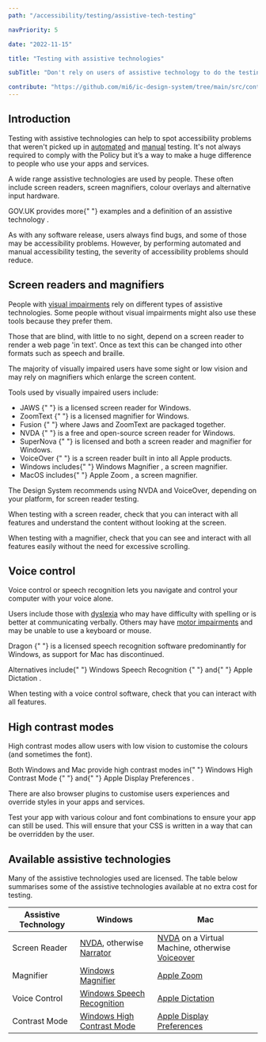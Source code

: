 ```yaml
---
path: "/accessibility/testing/assistive-tech-testing"

navPriority: 5

date: "2022-11-15"

title: "Testing with assistive technologies"

subTitle: "Don't rely on users of assistive technology to do the testing for you."

contribute: "https://github.com/mi6/ic-design-system/tree/main/src/content/structured/accessibility/testing/assistive-tech-testing.mdx"
---
```


## Introduction

Testing with assistive technologies can help to spot accessibility problems that weren't picked up in [automated](/accessibility/testing/automated-testing) and [manual](/accessibility/testing/manual-testing) testing. It's not always required to comply with the Policy but it’s a way to make a huge difference to people who use your apps and services.

A wide range assistive technologies are used by people. These often include screen readers, screen magnifiers, colour overlays and alternative input hardware.

<p>
  GOV.UK provides more{" "}
  <ic-link
    target="_blank"
    href="https://www.gov.uk/government/publications/assistive-technology-definition-and-safe-use/assistive-technology-definition-and-safe-use"
    rel="noreferer noopener nofollow"
  >
    examples and a definition of an assistive technology
  </ic-link>
  .
</p>

As with any software release, users always find bugs, and some of those may be accessibility problems. However, by performing automated and manual accessibility testing, the severity of accessibility problems should reduce.

## Screen readers and magnifiers

People with [visual impairments](/accessibility/needs/visual) rely on different types of assistive technologies. Some people without visual impairments might also use these tools because they prefer them.

Those that are blind, with little to no sight, depend on a screen reader to render a web page 'in text'. Once as text this can be changed into other formats such as speech and braille.

The majority of visually impaired users have some sight or low vision and may rely on magnifiers which enlarge the screen content.

Tools used by visually impaired users include:

<ul>
  <li>
    <ic-link
      target="_blank"
      href="https://www.freedomscientific.com/products/software/jaws/"
      rel="noreferer noopener nofollow"
    >
      JAWS
    </ic-link>{" "}
    is a licensed screen reader for Windows.
  </li>
  <li>
    <ic-link
      target="_blank"
      href="https://www.zoomtext.com/"
      rel="noreferer noopener nofollow"
    >
      ZoomText
    </ic-link>{" "}
    is a licensed magnifier for Windows.
  </li>
  <li>
    <ic-link
      target="_blank"
      href="https://www.freedomscientific.com/products/software/fusion/"
      rel="noreferer noopener nofollow"
    >
      Fusion
    </ic-link>{" "}
    where Jaws and ZoomText are packaged together.
  </li>
  <li>
    <ic-link
      target="_blank"
      href="https://www.nvaccess.org/"
      rel="noreferer noopener nofollow"
    >
      NVDA
    </ic-link>{" "}
    is a free and open-source screen reader for Windows.
  </li>
  <li>
    <ic-link
      target="_blank"
      href="https://yourdolphin.com/en-gb/products/individuals/supernova-magnifier-screen-reader"
      rel="noreferer noopener nofollow"
    >
      SuperNova
    </ic-link>{" "}
    is licensed and both a screen reader and magnifier for Windows.
  </li>
  <li>
    <ic-link
      target="_blank"
      href="https://help.apple.com/voiceover/mac/"
      rel="noreferer noopener nofollow"
    >
      VoiceOver
    </ic-link>{" "}
    is a screen reader built in into all Apple products.
  </li>
  <li>
    Windows includes{" "}
    <ic-link
      target="_blank"
      href="https://support.microsoft.com/en-gb/help/11542/windows-use-magnifier-to-make-things-easier-to-see"
      rel="noreferer noopener nofollow"
    >
      Windows Magnifier
    </ic-link>
    , a screen magnifier.
  </li>
  <li>
    MacOS includes{" "}
    <ic-link
      target="_blank"
      href="https://support.apple.com/en-gb/guide/mac-help/mh35715/mac"
      rel="noreferer noopener nofollow"
    >
      Apple Zoom
    </ic-link>
    , a screen magnifier.
  </li>
</ul>

The Design System recommends using NVDA and VoiceOver, depending on your platform, for screen reader testing.

When testing with a screen reader, check that you can interact with all features and understand the content without looking at the screen.

When testing with a magnifier, check that you can see and interact with all features easily without the need for excessive scrolling.

## Voice control

Voice control or speech recognition lets you navigate and control your computer with your voice alone.

Users include those with [dyslexia](/accessibility/needs/neurodiversity) who may have difficulty with spelling or is better at communicating verbally. Others may have [motor impairments](/accessibility/needs/motor) and may be unable to use a keyboard or mouse.

<p>
  <ic-link
    target="_blank"
    href="https://www.nuance.com/en-gb/dragon.html"
    rel="noreferer noopener nofollow"
  >
    Dragon
  </ic-link>{" "}
  is a licensed speech recognition software predominantly for Windows, as
  support for Mac has discontinued.
</p>

<p>
  Alternatives include{" "}
  <ic-link
    target="_blank"
    href="https://support.microsoft.com/en-us/help/4042244/windows-10-use-dictation"
    rel="noreferer noopener nofollow"
  >
    Windows Speech Recognition
  </ic-link>{" "}
  and{" "}
  <ic-link
    target="_blank"
    href="https://support.apple.com/en-in/guide/mac-help/mh40584/mac"
    rel="noreferer noopener nofollow"
  >
    Apple Dictation
  </ic-link>
  .
</p>

When testing with a voice control software, check that you can interact with all features.

## High contrast modes

High contrast modes allow users with low vision to customise the colours (and sometimes the font).

<p>
  Both Windows and Mac provide high contrast modes in{" "}
  <ic-link
    target="_blank"
    href="https://support.microsoft.com/en-gb/help/13862/windows-10-use-high-contrast-mode"
    rel="noreferer noopener nofollow"
  >
    Windows High Contrast Mode
  </ic-link>{" "}
  and{" "}
  <ic-link
    target="_blank"
    href="https://support.apple.com/en-in/guide/mac-help/unac089/mac"
    rel="noreferer noopener nofollow"
  >
    Apple Display Preferences
  </ic-link>
  .
</p>

There are also browser plugins to customise users experiences and override styles in your apps and services.

Test your app with various colour and font combinations to ensure your app can still be used. This will ensure that your CSS is written in a way that can be overridden by the user.

## Available assistive technologies

Many of the assistive technologies used are licensed. The table below summarises some of the assistive technologies available at no extra cost for testing.

| Assistive Technology | Windows                                                                                                                                                              | Mac                                                                                                                  |
| -------------------- | -------------------------------------------------------------------------------------------------------------------------------------------------------------------- | -------------------------------------------------------------------------------------------------------------------- |
| Screen Reader        | [NVDA](https://www.nvaccess.org/), otherwise [Narrator](https://support.microsoft.com/en-us/windows/complete-guide-to-narrator-e4397a0d-ef4f-b386-d8ae-c172f109bdb1) | [NVDA](https://www.nvaccess.org/) on a Virtual Machine, otherwise [Voiceover](https://help.apple.com/voiceover/mac/) |
| Magnifier            | [Windows Magnifier](https://support.microsoft.com/en-gb/help/11542/windows-use-magnifier-to-make-things-easier-to-see)                                               | [Apple Zoom](https://support.apple.com/en-gb/guide/mac-help/mh35715/mac)                                             |
| Voice Control        | [Windows Speech Recognition](https://support.microsoft.com/en-us/windows/use-voice-recognition-in-windows-10-83ff75bd-63eb-0b6c-18d4-6fae94050571)                   | [Apple Dictation](https://support.apple.com/en-in/guide/mac-help/mh40584/mac)                                        |
| Contrast Mode        | [Windows High Contrast Mode](https://support.microsoft.com/en-gb/help/13862/windows-10-use-high-contrast-mode)                                                       | [Apple Display Preferences](https://support.apple.com/en-in/guide/mac-help/unac089/mac)                              |
